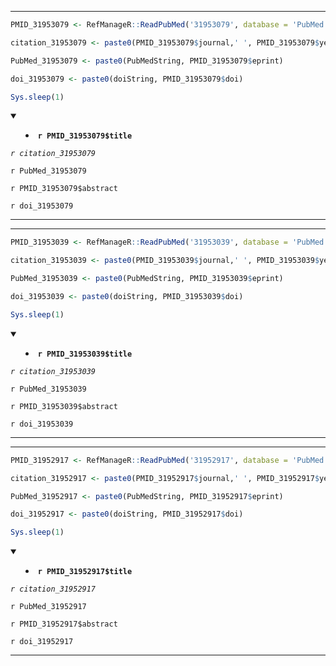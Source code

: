 

---

```r

PMID_31953079 <- RefManageR::ReadPubMed('31953079', database = 'PubMed')

citation_31953079 <- paste0(PMID_31953079$journal,' ', PMID_31953079$year, ' ', PMID_31953079$month,';', PMID_31953079$volume,'(', PMID_31953079$number,'):', PMID_31953079$pages)

PubMed_31953079 <- paste0(PubMedString, PMID_31953079$eprint)

doi_31953079 <- paste0(doiString, PMID_31953079$doi)

Sys.sleep(1)

```

<details open> <summary>
- **`r PMID_31953079$title`**
</summary> 

*`r citation_31953079`*

`r PubMed_31953079`

`r PMID_31953079$abstract`

`r doi_31953079`

</details>

---




---

```r

PMID_31953039 <- RefManageR::ReadPubMed('31953039', database = 'PubMed')

citation_31953039 <- paste0(PMID_31953039$journal,' ', PMID_31953039$year, ' ', PMID_31953039$month,';', PMID_31953039$volume,'(', PMID_31953039$number,'):', PMID_31953039$pages)

PubMed_31953039 <- paste0(PubMedString, PMID_31953039$eprint)

doi_31953039 <- paste0(doiString, PMID_31953039$doi)

Sys.sleep(1)

```

<details open> <summary>
- **`r PMID_31953039$title`**
</summary> 

*`r citation_31953039`*

`r PubMed_31953039`

`r PMID_31953039$abstract`

`r doi_31953039`

</details>

---




---

```r

PMID_31952917 <- RefManageR::ReadPubMed('31952917', database = 'PubMed')

citation_31952917 <- paste0(PMID_31952917$journal,' ', PMID_31952917$year, ' ', PMID_31952917$month,';', PMID_31952917$volume,'(', PMID_31952917$number,'):', PMID_31952917$pages)

PubMed_31952917 <- paste0(PubMedString, PMID_31952917$eprint)

doi_31952917 <- paste0(doiString, PMID_31952917$doi)

Sys.sleep(1)

```

<details open> <summary>
- **`r PMID_31952917$title`**
</summary> 

*`r citation_31952917`*

`r PubMed_31952917`

`r PMID_31952917$abstract`

`r doi_31952917`

</details>

---


